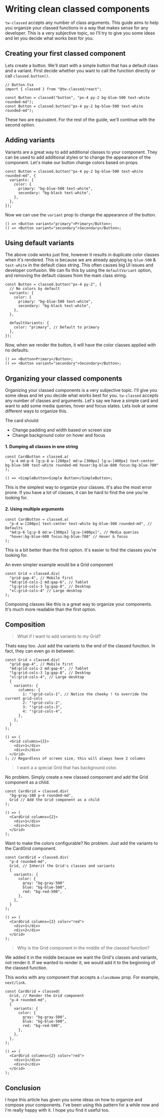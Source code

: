 
# Writing clean classed components

`tw-classed` accepts any number of class arguments. This guide aims to help you organize your classed functions in a way that makes sense for any developer. This is a very subjective topic, so I'll try to give you some ideas and let you decide what works best for you.

## Creating your first classed component

Lets create a button. We'll start with a simple button that has a default class and a variant.
First decide whether you want to call the function directly or call `classed.button()`.

```tsx
// Button.tsx
import { classed } from "@tw-classed/react";

const Button = classed("button", "px-4 py-2 bg-blue-500 text-white rounded-md");
const Button = classed.button("px-4 py-2 bg-blue-500 text-white rounded-md");
```

These two are equivalent. For the rest of the guide, we'll continue with the second option.

## Adding variants

Variants are a great way to add additional classes to your component. They can be used to add additional styles or to change the appearance of the component. Let's make our button change colors based on props.

```tsx
const Button = classed.button("px-4 py-2 bg-blue-500 text-white rounded-md", {
  variants: {
    color: {
      primary: "bg-blue-500 text-white",
      secondary: "bg-black text-white",
    },
  },
});
```

Now we can use the `variant` prop to change the appearance of the button.

```tsx
() => <Button variant="primary">Primary</Button>;
() => <Button variant="secondary">Secondary</Button>;
```

## Using default variants

The above code works just fine, however it results in duplicate color classes when it's rendered. This is because we are already applying `bg-blue-500` & `text-white` in the default class string. This often causes big UI issues and developer confusion. We can fix this by using the `defaultVariant` option, and removing the default classes from the main class string.

```tsx {10-12}
const Button = classed.button("px-4 py-2", {
  // No colors by default
  variants: {
    color: {
      primary: "bg-blue-500 text-white",
      secondary: "bg-black text-white",
    },
  },

  defaultVariants: {
    color: "primary", // Default to primary
  },
});
```

Now, when we render the button, it will have the color classes applied with no defaults.

```tsx
() => <Button>Primary</Button>;
() => <Button variant="secondary">Secondary</Button>;
```

## Organizing your classed components

Organizing your classed components is a very subjective topic. I'll give you some ideas and let you decide what works best for you. `tw-classed` accepts any number of classes and arguments. Let's say we have a simple card and want to add some media queries, hover and focus states. Lets look at some different ways to organize this.

The card should:

- Change padding and width based on screen size
- Change background color on hover and focus

#### 1. Dumping all classes in one string

```tsx
const CardButton = classed.a(
  "p-4 md:p-6 lg:p-8 w-[200px] md:w-[300px] lg:w-[400px] text-center bg-blue-500 text-white rounded-md hover:bg-blue-600 focus:bg-blue-700"
);

() => <SimpleButton>Simple Button</SimpleButton>;
```

This is the simplest way to organize your classes. It's also the most error prone. If you have a lot of classes, it can be hard to find the one you're looking for.

#### 2. Using multiple arguments

```tsx
const CardButton = classed.a(
  "p-4 w-[200px] text-center text-white bg-blue-500 rounded-md", // Defaults
  "md:p-6 lg:p-8 md:w-[300px] lg:w-[400px]", // Media queries
  "hover:bg-blue-600 focus:bg-blue-700" // Hover & focus
);
```

This is a bit better than the first option. It's easier to find the classes you're looking for.

An even simpler example would be a Grid component

```tsx
const Grid = classed.div(
  "grid gap-4", // Mobile first
  "md:grid-cols-2 md:gap-6", // Tablet
  "lg:grid-cols-3 lg:gap-8", // Desktop
  "xl:grid-cols-4" // Large desktop
);
```

Composing classes like this is a great way to organize your components. It's much more readable than the first option.

## Composition

> What if I want to add variants to my Grid?

Thats easy too. Just add the variants to the end of the classed function. In fact, they can even go in between.

```tsx
const Grid = classed.div(
  "grid gap-4", // Mobile first
  "md:grid-cols-2 md:gap-6", // Tablet
  "lg:grid-cols-3 lg:gap-8", // Desktop
  "xl:grid-cols-4", // Large desktop
  {
    variants: {
      columns: {
        1: "!grid-cols-1", // Notice the cheeky ! to override the current grid-cols
        2: "!grid-cols-2",
        3: "!grid-cols-3",
        4: "!grid-cols-4",
      },
    },
  }
);

() => (
  <Grid columns={2}>
    <div>1</div>
    <div>2</div>
  </Grid>
); // Regardless of screen size, this will always have 2 columns
```

> I want a a special Grid that has background color.

No problem. Simply create a new classed component and add the Grid component as a child.

```tsx {3}
const CardGrid = classed.div(
  "bg-gray-100 p-4 rounded-md",
  Grid // Add the Grid component as a child
);

() => (
  <CardGrid columns={2}>
    <div>1</div>
    <div>2</div>
  </Grid>
);
```

Want to make the colors configurable? No problem. Just add the variants to the CardGrid component.

```tsx {4-12}
const CardGrid = classed.div(
  "p-4 rounded-md",
  Grid, // Inherit the Grid's classes and variants
  {
    variants: {
      color: {
        gray: "bg-gray-500"
        blue: "bg-blue-500",
        red: "bg-red-500",
      },
    },
  }
);

() => (
  <CardGrid columns={2} color="red">
    <div>1</div>
    <div>2</div>
  </Grid>
);
```

> Why is the Grid component in the middle of the classed function?

We added it in the middle because we want the Grid's classes and variants, not render it. If we wanted to render it, we would add it to the beginning of the classed function.

This works with any component that accepts a `className` prop. For example, `next/link`.

```tsx {2}
const CardGrid = classed(
  Grid, // Render the Grid component
  "p-4 rounded-md",
  {
    variants: {
      color: {
        gray: "bg-gray-500",
        blue: "bg-blue-500",
        red: "bg-red-500",
      },
    },
  },
);

() => (
  <CardGrid columns={2} color="red">
    <div>1</div>
    <div>2</div>
  </Grid>
);
```

## Conclusion

I hope this article has given you some ideas on how to organize and compose your components. I've been using this pattern for a while now and I'm really happy with it. I hope you find it useful too.
